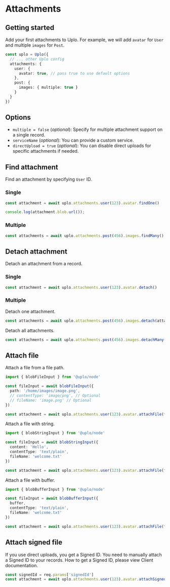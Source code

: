 # Attachments

## Getting started

Add your first attachments to Uplo. For example, we will add `avatar` for `User` and
multiple `images` for `Post`.

```ts
const uplo = Uplo({
  // ... other Uplo config
  attachments: {
    user: {
      avatar: true, // pass true to use default options
    },
    post: {
      images: { multiple: true }
    }
  }
})
```

## Options

* `multiple = false` (*optional*): Specify for multiple attachment support on a single record.
* `serviceName` (*optional*): You can provide a custom service.
* `directUpload = true` (*optional*): You can disable direct uploads for
    specific attachments if needed.


## Find attachment

Find an attachment by specifying `User` ID.

### Single

```ts
const attachment = await uplo.attachments.user(123).avatar.findOne()

console.log(attachment.blob.url());
```

### Multiple

```ts
const attachments = await uplo.attachments.post(456).images.findMany()
```

## Detach attachment

Detach an attachment from a record.

### Single

```ts
const attachment = await uplo.attachments.user(123).avatar.detach()
```

### Multiple

Detach one attachment.

```ts
const attachments = await uplo.attachments.post(456).images.detach(attachmentId)
```

Detach all attachments.

```ts
const attachments = await uplo.attachments.post(456).images.detachMany()
```

## Attach file

Attach a file from a file path.

```ts
import { blobFileInput } from '@uplo/node'

const fileInput = await blobFileInput({
  path: '/home/images/image.png',
  // contentType: 'image/png', // Optional
  // fileName: 'image.png' // Optional
})

const attachment = await uplo.attachments.user(123).avatar.attachFile(fileInput)
```

Attach a file with string.

```ts
import { blobStringInput } from '@uplo/node'

const fileInput = await blobStringInput({
  content: 'Hello',
  contentType: 'text/plain',
  fileName: 'welcome.txt'
})

const attachment = await uplo.attachments.user(123).avatar.attachFile(fileInput)
```

Attach a file with buffer.

```ts
import { blobBufferInput } from '@uplo/node'

const fileInput = await blobBufferInput({
  buffer,
  contentType: 'text/plain',
  fileName: 'welcome.txt'
})

const attachment = await uplo.attachments.user(123).avatar.attachFile(fileInput)
```

## Attach signed file

If you use direct uploads, you get a Signed ID. You need to manually attach a
Signed ID to your records. How to get a Signed ID, please view Client documentation.

```ts
const signedId = req.params['signedId']
const attachment = await uplo.attachments.user(123).avatar.attachSignedFile(signedId)
```
